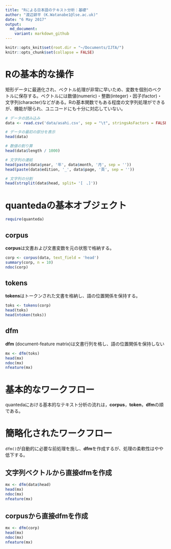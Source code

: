 ```yaml
---
title: "Rによる日本語のテキスト分析：基礎"
author: "渡辺耕平 (K.Watanabe1@lse.ac.uk)"
date: "6 May 2017"
output:
  md_document:
    variant: markdown_github
---
```


```r
knitr::opts_knit$set(root.dir = "~/Documents/IJTA/")
knitr::opts_chunk$set(collapse = FALSE)
```

# Rの基本的な操作
矩形データに最適化され、ベクトル処理が非常に早いため、変数を個別のベクトルに保存する。ベクトルには数値(numeric)・整数(integer)・因子(factor)・文字列(character)などがある。Rの基本関数でもある程度の文字列処理ができるが、機能が限られ、ユニコードにも十分に対応していない。

```r
# データの読み込み
data <- read.csv('data/asahi.csv', sep = "\t", stringsAsFactors = FALSE)

# データの最初の部分を表示
head(data)
```

```r

# 数値の割り算
head(data$length / 1000)

# 文字列の連結
head(paste(data$year, '年', data$month, '月', sep = ''))
head(paste(data$edition, '_', data$page, '頁', sep = ''))

# 文字列の分割
head(strsplit(data$head, split= '[　、]'))

```


# quantedaの基本オブジェクト
```r
require(quanteda)
```

## corpus
**corpus**は文書および文書変数を元の状態で格納する。
```r
corp <- corpus(data, text_field = 'head')
summary(corp, n = 10)
ndoc(corp)
```

## tokens
**tokens**はトークンされた文書を格納し、語の位置関係を保持する。
```r
toks <- tokens(corp)
head(toks)
head(ntoken(toks))
```
## dfm
**dfm** (document-feature matrix)は文書行列を格し、語の位置関係を保持しない
```r
mx <- dfm(toks)
head(mx)
ndoc(mx)
nfeature(mx)
```

# 基本的なワークフロー
quantedaにおける基本的なテキスト分析の流れは，**corpus**，**token**，**dfm**の順である。

# 簡略化されたワークフロー
`dfm()`が自動的に必要な前処理を施し、**dfm**を作成するが、処理の柔軟性はやや低下する。

## 文字列ベクトルから直接dfmを作成

```r
mx <- dfm(data$head)
head(mx)
ndoc(mx)
nfeature(mx)
```

## corpusから直接dfmを作成

```r
mx <- dfm(corp)
head(mx)
ndoc(mx)
nfeature(mx)
```

